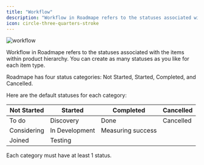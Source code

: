 ```yaml
---
title: "Workflow"
description: "Workflow in Roadmape refers to the statuses associated with the items within product hierarchy."
icon: circle-three-quarters-stroke
---
```


![workflow](/images/workflow.png)

Workflow in Roadmape refers to the statuses associated with the items within product hierarchy. You can create as many statuses as you like for each item type.

Roadmape has four status categories: Not Started, Started, Completed, and Cancelled.

Here are the default statuses for each category:

| Not Started | Started | Completed | Cancelled |
| ----------- | ------- | --------- | --------- |
| To do | Discovery | Done | Cancelled |
| Considering | In Development | Measuring success |  |
| Joined | Testing | | |

<Info>Each category must have at least 1 status.</Info>
